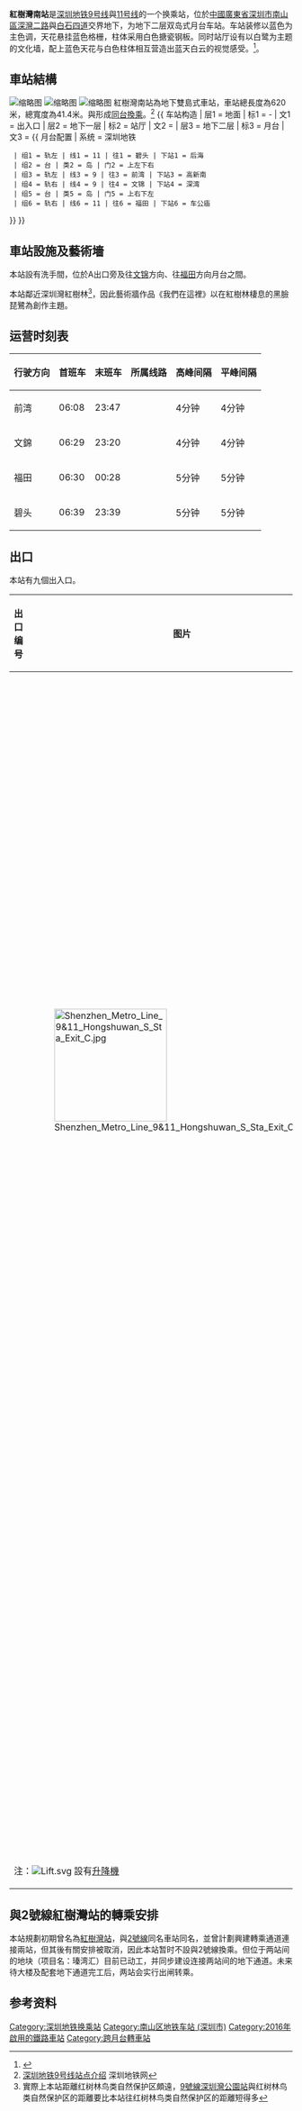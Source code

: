 {{noteTA
|G1=Transport
|G2=Unit
|1=zh-hans:屏蔽门;zh-hant:月台幕門;
|2=zh-hans:站台;zh-hant:月台;
|3=zh-hans:站厅;zh-hant:車站大堂;
}}
{{Infobox station
|name = 紅樹灣南
|pinyin = 
|eng_name = Hongshuwan South
|livery = #0036a0
|namecolour = white
|linecolour = {{深圳地铁色彩|9}}
|linecolour2 = {{深圳地铁色彩|11}}
|image = Shenzhen Metro Line 9&11 Hongshuwan S Sta Concourse.jpg
|caption =
|address = {{CHN}}[[廣東省|廣東省]][[深圳市|深圳市]][[南山區_(深圳市)|南山區]]<br>[[深灣二路|深灣二路]]與[[白石四道|白石四道]]交界
|coordinates = {{coord|22.52602|N|113.96642|E|display=inline;title}}
|colour = {{colorbox|#0036a0}} 深藍色
|lines = {{深圳地鐵|9|sl}}<br/>{{深圳地鐵|11|sl}}
|station_hours =
|hours =
|connection =
|opened = {{深圳地鐵|11|s}}：2016年6月28日<br>{{深圳地鐵|9|s}}：2016年10月28日
|structure = 地下車站
|platformtype = 2組[[島式月台|島式月台]]
|platform = 4
|exits = 9
|adjacent = {{Adjacent stations|system=Shenzhen Metro |line1=9|left1=深湾|right1=高新南|to-left1=文錦|to-right1=前灣
|line2=11|left2=后海|right2=車公廟||深圳}}
|route_map = {{BS-map|inline=yes|legend=no|width=500px|map-title='''B2'''|map=
{{rmri|U}}[[后海站|后海]] ! ! ~~ ~~{{rmri|c1}} [[高新南站|高新南]]
\utSTRf\\\utSTRg\\utSTR3+1\utSTR3+1
utSTR\\\utSTR!~utSTRc2\utSTR3+1\ utSTR3+1
utSTR\\utSTRc2\utKRZ3+1to!~utSTRc2\utSTR3+1\
utSTR\utSTRc2\utSTR3+1!~utSTRc2\utKRZ3+1to!~utSTRc4\utSTRc4\
utSTR\utSTR+1\utSTR+1!~utSTRc4\utSTR!~utSTRc4\\
utSTR\utSTR\utSTR\utSTR\\
utSTR\utSTR\utSTR\utSTR\\
utSTR\utSTR\utSTR\utSTR\\
utSTR\utSTR\utSTR\utSTR\\
utSTR\utKRWgl!~utKRWg+l\utKRWg+r!~utKRWgr\utSTR\\
utSTR+BSl\utSTR!~SEP~L\utSTR!~SEP~R\utSTR+BSr!~num1r\\
utSTR+BSl\utSTR+BSr!~SEP~L\utSTR+BSl!~SEP~R\utSTR+BSr\\
utSTR+BSl\utSTR+BSr!~SEP~L\utSTR+BSl!~SEP~R\utSTR+BSr\\
utSTR+BSl!~num2l\utSTR+BSr!~SEP~L\utSTR+BSl!~SEP~R\utSTR+BSr\\
utSTR\utSTR!~SEP~L\utSTR!~SEP~R\utSTR\\
utSTR\utKRWgl\utKRWg+r\utSTR\\
utKRWgl\utKRWg+r\utSTR\utSTR\\
utSTR\utSTR\utSTR\utSTR\\
utSTR2\utSTR!~utSTRc3\utSTR\utSTR2\utSTRc3\
utSTRc1\utKRZ2+4to!~utSTRc3\utSTR\utSTRc1\utSTR2+4\
utSTR!~utSTRc1\utKRZ2+4to\utSTRc3\
utSTR\utSTR!~utSTRc1\utSTR2+4\
utSTR\utSTR\\utSTR2+4 ~~ ~~ ~~
utSTRf\utSTRg\\
{{rmri|D}}[[深湾站|深湾]]! ! ~~ ~~{{rmri|C2}} [[車公廟站_(深圳)|車公廟]]}}}}

'''紅樹灣南站'''是[[深圳地铁|深圳地铁]][[深圳地铁9号线|9号线]]與[[深圳地铁11号线|11号线]]的一个换乘站，位於[[中華人民共和國|中國]][[廣東省|廣東省]][[深圳市|深圳市]][[南山區_(深圳市)|南山區]][[深灣二路|深灣二路]]與[[白石四道|白石四道]]交界地下，为地下二层双岛式月台车站。车站装修以蓝色为主色调，天花悬挂蓝色格栅，柱体采用白色搪瓷钢板。同时站厅设有以白鹭为主题的文化墙，配上蓝色天花与白色柱体相互营造出蓝天白云的视觉感受。<ref>{{cite web|url=http://www.docin.com/p-235316339.html|title=深圳地铁9号线规划}}</ref>。

==車站結構== 
[[File:Shenzhen_Metro_Line_9_Hongshuwan_S_Sta_Platform_4.jpg|缩略图]]
[[File:Shenzhen_Metro_Line_11_Hongshuwan_S_Sta_Platform_2.jpg|缩略图]]
[[File:Shenzhen_Metro_Line_11_Hongshuwan_S_Sta_Platform_1.jpg|缩略图]]
紅樹灣南站為地下雙島式車站，車站總長度為620米，總寬度為41.4米。{{深圳地鐵|9|c}}與{{深圳地鐵|11|c}}形成[[同台換乘|同台換乘]]。<ref>[http://www.szmc.net/page/plan/build.html?code=3120 深圳地铁9号线站点介绍] {{Wayback|url=http://www.szmc.net/page/plan/build.html?code=3120 |date=20170620210204 }}深圳地铁网</ref>
{{ 车站构造
| 层1 = 地面 | 标1 = -
| 文1 = 出入口
| 层2 = 地下一层 | 标2 = 站厅
| 文2 = {{spml|售票机|客服中心}}
| 层3 = 地下二层 | 标3 = 月台
| 文3 = {{ 月台配置 | 系统 = 深圳地铁
  | 组1 = 轨左 | 线1 = 11 | 往1 = 碧头 | 下站1 = 后海
  | 组2 = 台 | 类2 = 岛 | 门2 = 上左下右
  | 组3 = 轨左 | 线3 = 9 | 往3 = 前湾 | 下站3 = 高新南
  | 组4 = 轨右 | 线4 = 9 | 往4 = 文锦 | 下站4 = 深湾
  | 组5 = 台 | 类5 = 岛 | 门5 = 上右下左
  | 组6 = 轨右 | 线6 = 11 | 往6 = 福田 | 下站6 = 车公庙
}}
}}

==車站設施及藝術墻==
本站設有洗手間，位於A出口旁及{{深圳地鐵|9|c}}往[[文錦站|文锦]]方向、{{深圳地鐵|11|c}}往[[福田站|福田]]方向月台之間。

本站鄰近深圳灣紅樹林<ref>實際上本站距離红树林鸟类自然保护区頗遠，[[深圳地鐵9號線|9號線]][[深圳灣公園站|深圳灣公園站]]與红树林鸟类自然保护区的距離要比本站往红树林鸟类自然保护区的距離短得多</ref>，因此藝術牆作品《我們在這裡》以在紅樹林棲息的黑臉琵鷺為創作主題。

==运营时刻表==
{| class="wikitable"
|-
! 行驶方向 !! 首班车 !! 末班车 !! 所属线路 !! 高峰间隔 !! 平峰间隔
|-
|前湾||06:08||23:47||{{深圳地鐵|9|c}}||4分钟||4分钟
|-
|文錦||06:29||23:20||{{深圳地鐵|9|c}}||4分钟||4分钟
|-
|福田||06:30||00:28||{{深圳地鐵|11|c}}||5分钟||5分钟
|-
|碧头||06:39||23:39||{{深圳地鐵|11|c}}||5分钟||5分钟
|}

==出口==
本站有九個出入口。
<!--車站出口列表的內容經已按車站指示牌排列，請勿擅自加入非指示牌的內容-->
{| class="wikitable"
! 出口编号
!图片
!  建议前往的目的地
!  接驳公交
|-
| align="center" | {{港鐵出口|A}} || ||[[深圳灣公園|深圳灣公園]]、深湾二路南侧、白石四道<br>公交站：红树西岸|| {{深圳公交巴士列表|车站名=红树西岸|49|M561}}
|-
| align="center" | {{港鐵出口|B|附=升}} || || 白石四道<br>公交站：红树湾南地铁站|| {{深圳公交巴士列表|车站名=红树湾南地铁站|49|M561}}
|-
| align="center" | {{港鐵出口|C}} || [[File:Shenzhen_Metro_Line_9&11_Hongshuwan_S_Sta_Exit_C.jpg|200px]] || 白石三道||
|-
| align="center" | {{港鐵出口|D}}  || || 深湾二路北侧、白石三道||
|-
| align="center" | {{港鐵出口|E}}  || || 深湾二路北侧、白石三道||
|-
| align="center" | {{港鐵出口|F}}  || || 深湾一路北侧、白石四道西侧、白石三道、深圳市海滨实验小学、红树西岸||
|-
| align="center" | {{港鐵出口|G}}  || || 白石四道、深圳湾公园、深湾一路南侧||
|-
| align="center" | {{港鐵出口|H}}  || || 白石四道||
|-
| align="center" | {{港鐵出口|J}}  || || 白石三道||
|-
| bgcolor="#EEEEEE" colspan=4 | 注：[[File:Lift.svg|alt=]] 設有[[升降機|升降機]]
|}

==與2號線紅樹灣站的轉乘安排==
本站規劃初期曾名為[[紅樹灣站|紅樹灣站]]，與[[深圳地鐵2號線|2號線]]同名車站同名，並曾計劃興建轉乘通道連接兩站，但其後有關安排被取消，因此本站暂时不設與2號線換乘。但位于两站间的地块（项目名：瑧湾汇）目前已动工，并同步建设连接两站间的地下通道。未来待大楼及配套地下通道完工后，两站会实行出闸转乘。

== 参考资料 ==
{{reflist}}
{{深圳地鐵9號線車站}}
{{深圳地鐵11號線車站}}
{{深圳地鐵車站列表|SZM}}
[[Category:深圳地铁换乘站|Category:深圳地铁换乘站]]
[[Category:南山区地铁车站_(深圳市)|Category:南山区地铁车站 (深圳市)]]
[[Category:2016年啟用的鐵路車站|Category:2016年啟用的鐵路車站]]
[[Category:跨月台轉車站|Category:跨月台轉車站]]